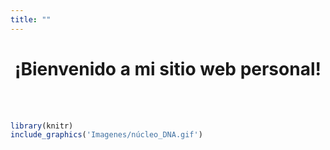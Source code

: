 ```yaml
---
title: ""
---
```


<center>
<div class="alert alert-dismissible alert-primary">
<h1>**¡Bienvenido a mi sitio web personal!**</h1>
</center>
</div>

<br>
<br>

<!-- la imagen la saque de esta página de gifs muy bonitos!!!!: https://www.amoebasisters.com/ -->
```r
library(knitr)
include_graphics('Imagenes/núcleo_DNA.gif')
```


